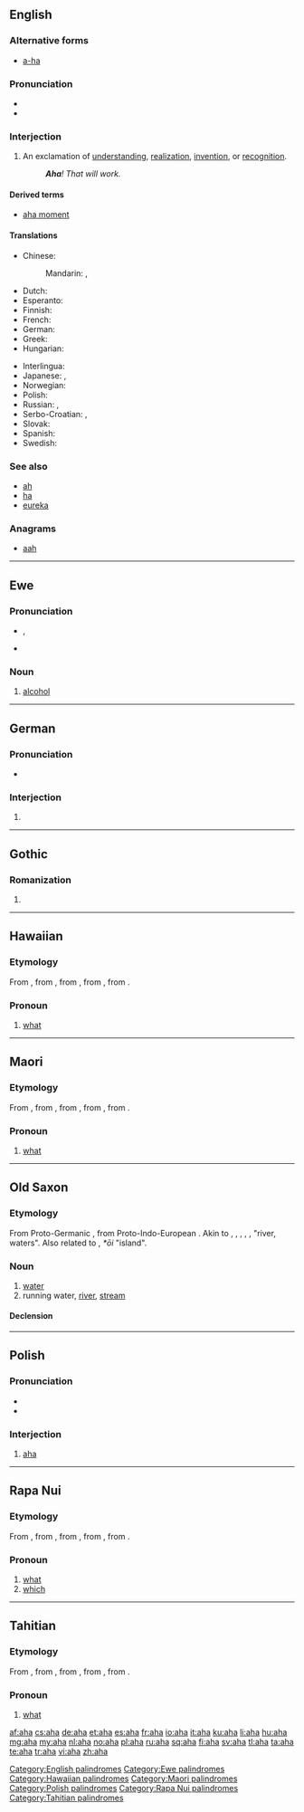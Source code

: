 {{also|AHA|ãhʻã|āhʻā}}
==English==

===Alternative forms===
* [[a-ha]]

===Pronunciation===
* {{audio|en-us-aha.ogg|Audio (US)}}
* {{rhymes|ɑː}}

===Interjection===
{{en-interj}}

# An exclamation of [[understanding]], [[realization]], [[invention]], or [[recognition]].
#: '''''Aha'''! That will work.''

====Derived terms====
* [[aha moment]]

====Translations====
{{trans-top|exclamation of understanding, realization, invention, or recognition}}
* Chinese:
*: Mandarin: {{t|cmn|嗯|tr=ǹg|sc=Hani}}, {{t|cmn|啊|tr=à|sc=Hani}}
* Dutch: {{t-|nl|aha}}
* Esperanto: {{t-|eo|aha}}
* Finnish: {{t+|fi|ahaa}}
* French: {{t+|fr|aha}}
* German: {{t+|de|aha}}
* Greek: {{t-|el|αχά|tr=achá|sc=Grek}}
* Hungarian: {{t+|hu|aha}}
{{trans-mid}}
* Interlingua: {{t-|ia|aha}}
* Japanese: {{t|ja|ああ|tr=ā|sc=Jpan}}, {{t|ja|なるほど|tr=naruhodo|sc=Jpan}}
* Norwegian: {{t+|no|aha}}
* Polish: {{t+|pl|aha}}
* Russian: {{t+|ru|ага|tr=ahá}}, {{t|ru|а|tr=a|sc=Cyrl}}
* Serbo-Croatian: {{t-|sh|aha}}, {{t|sh|аха}}
* Slovak: {{t-|sk|aha}}
* Spanish: {{t+|es|ajá}}
* Swedish: {{t+|sv|aha}}
{{trans-bottom}}

===See also===
* [[ah]]
* [[ha]]
* [[eureka]]

===Anagrams===
* [[aah#English|aah]]

[[Category:English palindromes]]

----

==Ewe==

===Pronunciation===
* {{IPA|lang=ee|/æhæ/}}, {{X-SAMPA|lang=ee|/{h{/}}
* {{audio|ee-aha.ogg|Audio}}

===Noun===
{{head|ee|noun|plural|ahawo}}

# [[alcohol]]

[[Category:Ewe palindromes]]

----

==German==

===Pronunciation===
* {{IPA|/ʔaˈha/|lang=de}}

===Interjection===
{{head|de|interjection}}

# {{l/en|aha}}

----

==Gothic==

===Romanization===
{{got-rom}}

# {{got-romanization of|𐌰𐌷𐌰}}

----

==Hawaiian==

===Etymology===
From {{etyl|poz-pnp-pro|haw}} {{term/t|poz-pnp-pro|*afa}}, from {{etyl|poz-oce-pro|haw}} {{term/t|poz-oce-pro|*apa}}, from {{etyl|pqe-pro|haw}} {{term/t|pqe-pro|*apa}}, from {{etyl|poz-cet-pro|haw}} {{term/t|poz-cet-pro|*apa}}, from {{etyl|poz-pro|haw}} {{term/t|poz-pro|*apa}}.

===Pronoun===
{{head|haw|pronoun}}

# [[what]] {{gloss|interrogative pronoun}}

[[Category:Hawaiian palindromes]]

----

==Maori==

===Etymology===
From {{etyl|poz-pnp-pro|mi}} {{term/t|poz-pnp-pro|*afa}}, from {{etyl|poz-oce-pro|mi}} {{term/t|poz-oce-pro|*apa}}, from {{etyl|pqe-pro|mi}} {{term/t|pqe-pro|*apa}}, from {{etyl|poz-cet-pro|mi}} {{term/t|poz-cet-pro|*apa}}, from {{etyl|poz-pro|mi}} {{term/t|poz-pro|*apa}}.

===Pronoun===
{{mi-pron}}

# [[what]] {{gloss|interrogative pronoun}}

[[Category:Maori palindromes]]

----

==Old Saxon==

===Etymology===
From Proto-Germanic {{term/t|gem-pro|*ahwō||waters, river}}, from Proto-Indo-European {{term/t|ine-pro|*h₂ekʷeh₂||water}}. Akin to {{etyl|ofs|-}} {{term|a|ā|lang=ofs}}, {{term|e|ē|lang=ofs}}, {{etyl|ang|-}} {{term|ea|ēa|lang=ang}}, {{etyl|goh|-}} {{term|aha|lang=goh}}, {{term|awa|lang=goh}}, {{etyl|got|-}} {{term|𐌰𐍈𐌰|tr=ahwa|lang=got}} "river, waters". Also related to {{etyl|is|-}} {{term|á|lang=is}}, {{etyl|osx|-}} ''*ōi'' "island".

===Noun===
{{osx-noun|g=f}}

# [[water]]
# running water, [[river]], [[stream]]

====Declension====
{{osx-decl-noun-a-f|ah}}

----

==Polish==

===Pronunciation===
* {{IPA|[ʔaˈxa]|lang=pl}}
* {{audio|Pl-aha.ogg|audio}}

===Interjection===
{{head|pl|interjection}}

# [[#English|aha]]

[[Category:Polish palindromes]]

----

==Rapa Nui==

===Etymology===
From {{etyl|poz-pnp-pro|rap}} {{term/t|poz-pnp-pro|*afa}}, from {{etyl|poz-oce-pro|rap}} {{term/t|poz-oce-pro|*apa}}, from {{etyl|pqe-pro|rap}} {{term/t|pqe-pro|*apa}}, from {{etyl|poz-cet-pro|rap}} {{term/t|poz-cet-pro|*apa}}, from {{etyl|poz-pro|rap}} {{term/t|poz-pro|*apa}}.

===Pronoun===
{{head|rap|pronoun}}

# [[what]] {{gloss|interrogative pronoun}}
# [[which]]

[[Category:Rapa Nui palindromes]]

----

==Tahitian==

===Etymology===
From {{etyl|poz-pnp-pro|ty}} {{term/t|poz-pnp-pro|*afa}}, from {{etyl|poz-oce-pro|ty}} {{term/t|poz-oce-pro|*apa}}, from {{etyl|pqe-pro|ty}} {{term/t|pqe-pro|*apa}}, from {{etyl|poz-cet-pro|ty}} {{term/t|poz-cet-pro|*apa}}, from {{etyl|poz-pro|ty}} {{term/t|poz-pro|*apa}}.

===Pronoun===
{{head|rap|pronoun}}

# [[what]] {{gloss|interrogative pronoun}}

[[Category:Tahitian palindromes]]

[[af:aha]]
[[cs:aha]]
[[de:aha]]
[[et:aha]]
[[es:aha]]
[[fr:aha]]
[[io:aha]]
[[it:aha]]
[[ku:aha]]
[[li:aha]]
[[hu:aha]]
[[mg:aha]]
[[my:aha]]
[[nl:aha]]
[[no:aha]]
[[pl:aha]]
[[ru:aha]]
[[sq:aha]]
[[fi:aha]]
[[sv:aha]]
[[tl:aha]]
[[ta:aha]]
[[te:aha]]
[[tr:aha]]
[[vi:aha]]
[[zh:aha]]